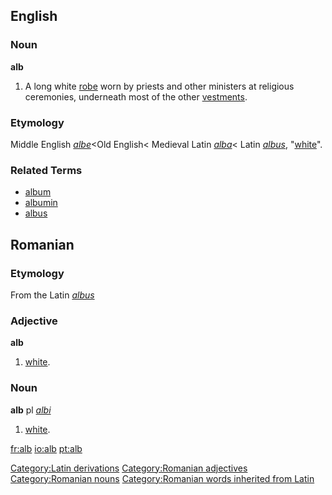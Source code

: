 ==English==
===Noun===
'''alb'''
# A long white [[robe]] worn by priests and other ministers at religious ceremonies, underneath most of the other [[vestments]].

===Etymology===
Middle English ''[[albe]]''<Old English< Medieval Latin ''[[alba]]''< Latin ''[[albus]]'', "[[white]]".

===Related Terms===
*[[album]]
*[[albumin]]
*[[albus]]

==Romanian==
===Etymology===
From the Latin ''[[albus]]''
===Adjective===
'''alb'''
#[[white]].

===Noun===
'''alb''' pl ''[[albi]]''
#[[white]].

[[Category:Latin derivations]]
[[Category:Romanian adjectives]]
[[Category:Romanian nouns]]
[[Category:Romanian words inherited from Latin]]

[[fr:alb]]
[[io:alb]]
[[pt:alb]]